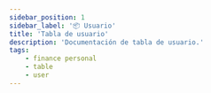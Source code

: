 ```yaml
---
sidebar_position: 1
sidebar_label: '📦 Usuario'
title: 'Tabla de usuario'
description: 'Documentación de tabla de usuario.'
tags:
    - finance personal
    - table
    - user
---
```



<Title nameTable = 'users'/>

Catálogo de usuarios con privilegios para el acceso al sistema.

## 📄 Columnas

<Field
    field="id"
    types="INT"
    isUnique
    isIncremental
    isPrimaryKey
    comments="Identificador único para la administración de los usuarios." />

<Field
    field="name"
    types="VARCHAR(255)"
    isDefaultNull
    isNull
    comments="Nombre propio del usuario." />

<Field
    field="email"
    types="VARCHAR(255)"
    isUnique
    comments="Correo electrónico de del usuario para autenticación ante el sistema." />

<Field
    field="password"
    types="VARCHAR(255)"
    comments="Contraseña del usuario de uso para autenticación ante el sistema." />

<Field
    field="observation"
    types="TEXT"
    isNull
    isDefaultNull
    comments="Observaciones del usuario, opcional." />

<Field
    field="file"
    types="VARCHAR(120)"
    isNull
    isDefaultNull
    comments="Captura del nombre del archivo, opcional." />

<Field
    field="status"
    types="CHAR(20)"
    defaultValue="Activo"
    comments="Estatus actual del usuario [Activo || Inactivo]." />

<Field
    field="created_at"
    types="TIMESTAMP"
    isNull
    defaultValue="NOW()"
    comments="Datos de auditoria, Fecha de alta del registro." />

<Field
    field="updated_at"
    types="TIMESTAMP"
    isNull
    defaultValue="NOW()"
    comments="Datos de auditoria, Fecha de actualización del registro." />

<Field
    field="deleted_at"
    types="TIMESTAMP"
    isNull
    isDefaultNull
    comments="Datos de auditoria, Fecha de baja del registro." />

## 📑 Indexes

<Index indexName="pkUser" isPrimaryKey field="id" />

<Index indexName="ukUser" isUnique field="email" />

## 🚏 Relaciones

<SpanRed><em>No aplica</em></SpanRed>
